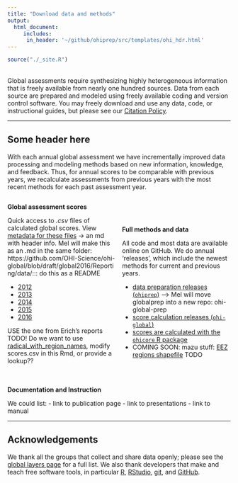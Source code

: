 ```yaml
---
title: "Download data and methods"
output: 
  html_document:
     includes: 
      in_header: '~/github/ohiprep/src/templates/ohi_hdr.html'
---
```


```r
source("./_site.R")
```
<!---From http://stackoverflow.com/questions/31753897/2-column-section-in-r-markdown:
Put in your css file or directly in rmarkdown--->
<style>
  .col2 {
    columns: 2 200px;         /* number of columns and width in pixels*/
    -webkit-columns: 2 200px; /* chrome, safari */
    -moz-columns: 2 200px;    /* firefox */
  }
</style>

<br>
Global assessments require synthesizing highly heterogeneous information that is freely available from nearly one hundred sources. Data from each source are prepared and modeled using freely available coding and version control software. You may freely download and use any data, code, or instructional guides, but please see our [Citation Policy](http://ohi-science.org/citation-policy/).  

-----

## Some header here

With each annual global assessment we have incrementally improved data processing and modeling methods based on new information, knowledge, and feedback. Thus, for annual scores to be comparable with previous years, we recalculate assessments from previous years with the most recent methods for each past assessment year. 


<div class="col2">
**Global assessment scores**

Quick access to *.csv* files of calculated global scores. View [metadata for these files]() -> an md with header info. Mel will make this as an .md in the same folder: https://github.com/OHI-Science/ohi-global/blob/draft/global2016/Reporting/data/::: do this as a README

- [2012]()
- [2013]()
- [2014]()
- [2015]()
- [2016]()

USE the one from Erich's reports
TODO! Do we want to use [radical_with_region_names](https://github.com/OHI-Science/ohi-global/blob/draft/global2016/radical_with_region_names_2016-11-17.csv), modify scores.csv in this Rmd, or provide a lookup?? 
<br>
<br>
<br>
<br>
<br>
<br>

**Full methods and data**

All code and most data are available online on GitHub. We do annual 'releases', which include the newest methods for current and previous years.

- [data preparation releases (`ohiprep`)](https://github.com/OHI-Science/ohiprep/releases) --> Mel will move globalprep into a new repo: ohi-global-prep
- [score calculation releases (`ohi-global`)](https://github.com/OHI-Science/ohi-global/releases)
- [scores are calculated with the `ohicore` R package](https://github.com/OHI-Science/ohicore)
- COMING SOON: mazu stuff: [EEZ regions shapefile]() TODO
<br>
<br>
<br>

</div>

**Documentation and Instruction**

We could list: 
- link to publication page - link to presentations - link to manual

---- 

## Acknowledgements

We thank all the groups that collect and share data openly; please see the [global layers page](https://github.com/OHI-Science/ohi-global/layers.html) for a full list. We also thank developers that make and teach free software tools, in particular [R](https://cran.r-project.org/), [RStudio](https://www.rstudio.com), [git](https://git-scm.com/), and [GitHub](https://github.com/). 

